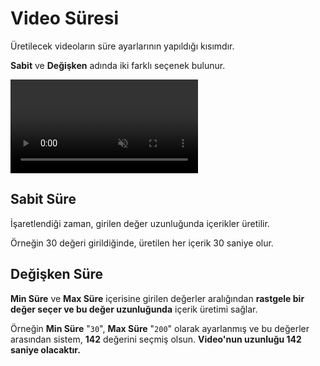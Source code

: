 # Video Süresi

Üretilecek videoların süre ayarlarının yapıldığı kısımdır.

**Sabit** ve **Değişken** adında iki farklı seçenek bulunur.


<video autoPlay muted loop controls>
  <source src="/fabrika-süre.mp4" type="video/mp4" />
  Your browser does not support the video tag.
</video>



## Sabit Süre

İşaretlendiği zaman, girilen değer uzunluğunda içerikler üretilir.

Örneğin 30 değeri girildiğinde, üretilen her içerik 30 saniye olur.


## Değişken Süre

**Min Süre** ve **Max Süre** içerisine girilen değerler aralığından **rastgele bir değer seçer ve bu değer uzunluğunda** içerik üretimi sağlar.

Örneğin **Min Süre** "```30```", **Max Süre** "```200```" olarak ayarlanmış ve bu değerler arasından sistem, **142** değerini seçmiş olsun. **Video'nun uzunluğu 142 saniye olacaktır.**